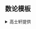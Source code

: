 ## 数论模板

<details>
  <summary>高士轩提供</summary>

- [同余方程](https://www.luogu.com.cn/problem/P1082)
- [裴蜀定理](https://www.luogu.com.cn/problem/P4549)
- [欧拉线性筛](https://www.luogu.com.cn/problem/P3383)
- [扩展欧几里得算法](https://www.luogu.com.cn/problem/P1516)
- [扩展欧几里得算法](https://www.luogu.com.cn/problem/P5656)
- [有理数取余](https://www.luogu.com.cn/problem/P2613)
- [乘法逆元](https://www.luogu.com.cn/problem/P5431)
- [线性筛乘法逆元](https://www.luogu.com.cn/problem/P3811)
- [乘法逆元前缀和](https://www.luogu.com.cn/problem/B3645)
- [中国剩余定理](https://www.luogu.com.cn/problem/P1495)
- [中国剩余定理](https://www.luogu.com.cn/problem/P3868)
- [扩展中国剩余定理](https://www.luogu.com.cn/problem/P4777)
- [扩展欧拉定理](https://www.luogu.com.cn/problem/P5091)
- [卡特兰数](https://www.luogu.com.cn/problem/P1044)
- [卡特兰数](https://www.luogu.com.cn/problem/P1722)
- [卡特兰数](https://www.luogu.com.cn/problem/P1754)
- [BSGS](https://www.luogu.com.cn/problem/P3846)
- [扩展BSGS](https://www.luogu.com.cn/problem/P4195)
- [二次剩余（模奇素数）](https://www.luogu.com.cn/problem/P5491)
- [康托展开](https://www.luogu.com.cn/problem/P5367)
- [线段树维护最大公约数](https://www.luogu.com.cn/problem/P10463)
- [平衡树维护最大公约数](https://www.luogu.com.cn/problem/P11373)
- [卢卡斯定理](https://www.luogu.com.cn/problem/P3807)
- [扩展卢卡斯定理](https://www.luogu.com.cn/problem/P4720)
- [Pollard-Rho判定](https://www.luogu.com.cn/problem/P4718)
- [Meissel-Lehmer算法](https://www.luogu.com.cn/problem/P7884)
- [基于值域预处理的快速离散对数](https://www.luogu.com.cn/problem/P11175)
- [迪利克雷卷积](https://www.luogu.com.cn/problem/P5495)
- [杜教筛](https://www.luogu.com.cn/problem/P4213)
- [Min25筛](https://www.luogu.com.cn/problem/P5325)
- [N次剩余](https://www.luogu.com.cn/problem/P5668)

</details>
